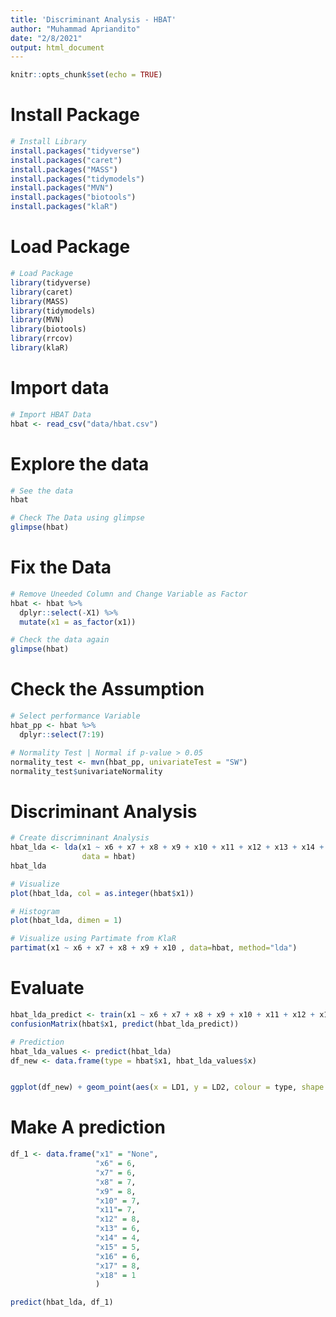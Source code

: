 ```yaml
---
title: 'Discriminant Analysis - HBAT'
author: "Muhammad Apriandito"
date: "2/8/2021"
output: html_document
---
```


```r
knitr::opts_chunk$set(echo = TRUE)
```

# Install Package
```r
# Install Library
install.packages("tidyverse")
install.packages("caret")
install.packages("MASS")
install.packages("tidymodels")
install.packages("MVN")
install.packages("biotools")
install.packages("klaR")
```

# Load Package
```r
# Load Package
library(tidyverse)
library(caret)
library(MASS)
library(tidymodels)
library(MVN)
library(biotools)
library(rrcov)
library(klaR)
```

# Import data
```r
# Import HBAT Data 
hbat <- read_csv("data/hbat.csv")
```

# Explore the data 
```r
# See the data
hbat
```

```r
# Check The Data using glimpse
glimpse(hbat)
```

# Fix the Data
```r
# Remove Uneeded Column and Change Variable as Factor
hbat <- hbat %>%
  dplyr::select(-X1) %>%
  mutate(x1 = as_factor(x1))
```

```r
# Check the data again
glimpse(hbat)
```

# Check the Assumption
```r
# Select performance Variable
hbat_pp <- hbat %>%
  dplyr::select(7:19)
```

```r
# Normality Test | Normal if p-value > 0.05
normality_test <- mvn(hbat_pp, univariateTest = "SW")
normality_test$univariateNormality
```

# Discriminant Analysis
```r
# Create discrimninant Analysis
hbat_lda <- lda(x1 ~ x6 + x7 + x8 + x9 + x10 + x11 + x12 + x13 + x14 + x15 + x16 + x17 + x18, 
                data = hbat)
hbat_lda
```

```r
# Visualize 
plot(hbat_lda, col = as.integer(hbat$x1))
```

```r
# Histogram
plot(hbat_lda, dimen = 1)
```

```r
# Visualize using Partimate from KlaR
partimat(x1 ~ x6 + x7 + x8 + x9 + x10 , data=hbat, method="lda")
```

# Evaluate
```r
hbat_lda_predict <- train(x1 ~ x6 + x7 + x8 + x9 + x10 + x11 + x12 + x13 + x14 + x15 + x16 + x17 + x18, method = "lda", data = hbat)
confusionMatrix(hbat$x1, predict(hbat_lda_predict))
```

```r
# Prediction
hbat_lda_values <- predict(hbat_lda)
df_new <- data.frame(type = hbat$x1, hbat_lda_values$x)


ggplot(df_new) + geom_point(aes(x = LD1, y = LD2, colour = type, shape = type), size = 2.5)

```

# Make A prediction
```r
df_1 <- data.frame("x1" = "None", 
                   "x6" = 6,
                   "x7" = 6,
                   "x8" = 7,
                   "x9" = 8, 
                   "x10" = 7, 
                   "x11"= 7,
                   "x12" = 8,
                   "x13" = 6,
                   "x14" = 4,
                   "x15" = 5,
                   "x16" = 6,
                   "x17" = 8,
                   "x18" = 1
                   )

predict(hbat_lda, df_1)
```


